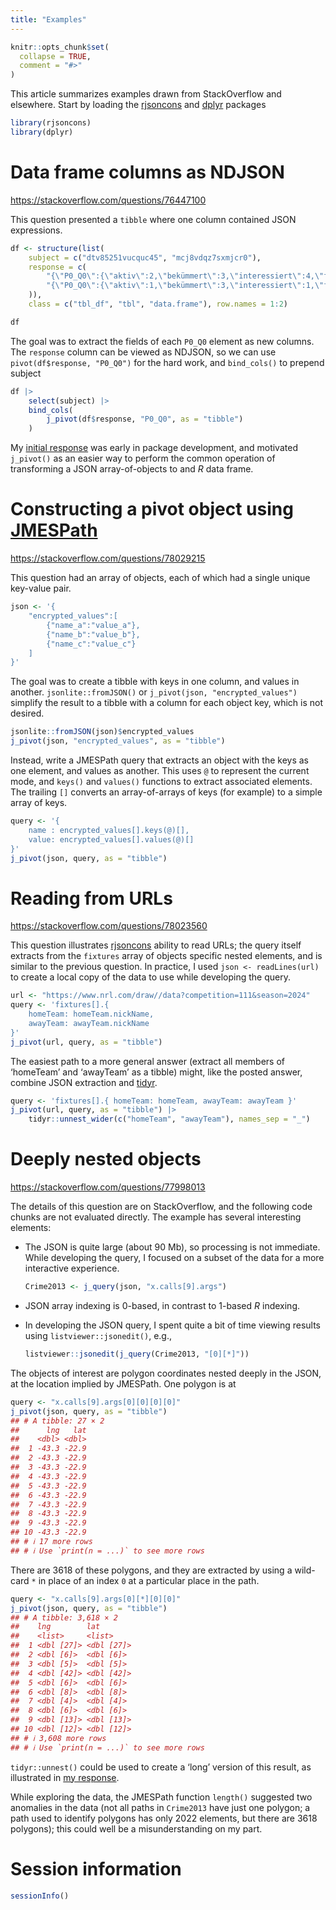 ```yaml
---
title: "Examples"
---
```


```r
knitr::opts_chunk$set(
  collapse = TRUE,
  comment = "#>"
)
```

This article summarizes examples drawn from StackOverflow and
elsewhere. Start by loading the [rjsoncons][] and [dplyr][] packages

```r
library(rjsoncons)
library(dplyr)
```

[rjsoncons]: https://mtmorgan.github.io/rjsoncons
[dplyr]: https://CRAN.R-project.org/package=dplyr

# Data frame columns as NDJSON

<https://stackoverflow.com/questions/76447100>

This question presented a `tibble` where one column contained JSON expressions.

```r
df <- structure(list(
    subject = c("dtv85251vucquc45", "mcj8vdqz7sxmjcr0"),
    response = c(
        "{\"P0_Q0\":{\"aktiv\":2,\"bekümmert\":3,\"interessiert\":4,\"freudig erregt\":2,\"verärgert\":2,\"stark\":0,\"schuldig\":1,\"erschrocken\":1,\"feindselig\":1,\"angeregt\":2},\"P1_Q0\":{\"stolz\":1,\"gereizt\":1,\"begeistert\":2,\"beschämt\":2,\"wach\":1,\"nervös\":1,\"entschlossen\":1,\"ängstlich\":1,\"aufmerksam\":2,\"durcheinander\":2}}", 
        "{\"P0_Q0\":{\"aktiv\":1,\"bekümmert\":3,\"interessiert\":1,\"freudig erregt\":1,\"verärgert\":0,\"stark\":0,\"schuldig\":2,\"erschrocken\":0,\"feindselig\":0,\"angeregt\":1},\"P1_Q0\":{\"stolz\":2,\"gereizt\":0,\"begeistert\":1,\"beschämt\":0,\"wach\":2,\"nervös\":0,\"entschlossen\":0,\"aufmerksam\":2,\"durcheinander\":0,\"ängstlich\":0}}"
    )),
    class = c("tbl_df", "tbl", "data.frame"), row.names = 1:2)
```

```r
df
```

The goal was to extract the fields of each `P0_Q0` element as new
columns. The `response` column can be viewed as NDJSON, so we can use
`pivot(df$response, "P0_Q0")` for the hard work, and `bind_cols()` to
prepend subject

```r
df |>
    select(subject) |>
    bind_cols(
        j_pivot(df$response, "P0_Q0", as = "tibble")
    )
```

My [initial response][76447258/547331] was early in package
development, and motivated `j_pivot()` as an easier way to perform the
common operation of transforming a JSON array-of-objects to and *R*
data frame.

[76447258/547331]: https://stackoverflow.com/a/76447258/547331

# Constructing a pivot object using [JMESPath][]

<https://stackoverflow.com/questions/78029215>

This question had an array of objects, each of which had a single
unique key-value pair. 

```r
json <- '{
    "encrypted_values":[
        {"name_a":"value_a"}, 
        {"name_b":"value_b"}, 
        {"name_c":"value_c"}
    ]
}'
```

The goal was to create a tibble with keys in one column, and values in
another.  `jsonlite::fromJSON()` or `j_pivot(json,
"encrypted_values")` simplify the result to a tibble with a column for
each object key, which is not desired.

```r
jsonlite::fromJSON(json)$encrypted_values
j_pivot(json, "encrypted_values", as = "tibble")
```

Instead, write a JMESPath query that extracts an object with the keys
as one element, and values as another. This uses `@` to represent the
current mode, and `keys()` and `values()` functions to extract
associated elements. The trailing `[]` converts an array-of-arrays of
keys (for example) to a simple array of keys.

```r
query <- '{
    name : encrypted_values[].keys(@)[],
    value: encrypted_values[].values(@)[]
}'
j_pivot(json, query, as = "tibble")
```

[JMESPath]: https://jmespath.org

# Reading from URLs

<https://stackoverflow.com/questions/78023560>

This question illustrates [rjsoncons][] ability to read URLs; the
query itself extracts from the `fixtures` array of objects specific
nested elements, and is similar to the previous question. In practice,
I used `json <- readLines(url)` to create a local copy of the data to
use while developing the query.

```r
url <- "https://www.nrl.com/draw//data?competition=111&season=2024"
query <- 'fixtures[].{
    homeTeam: homeTeam.nickName, 
    awayTeam: awayTeam.nickName
}'
j_pivot(url, query, as = "tibble")
```

The easiest path to a more general answer (extract all members of
'homeTeam' and 'awayTeam' as a tibble) might, like the posted answer,
combine JSON extraction and [tidyr][].

```r
query <- 'fixtures[].{ homeTeam: homeTeam, awayTeam: awayTeam }'
j_pivot(url, query, as = "tibble") |>
    tidyr::unnest_wider(c("homeTeam", "awayTeam"), names_sep = "_")
```

[tidyr]: https://CRAN.R-project.org/package=tidyr

# Deeply nested objects

<https://stackoverflow.com/questions/77998013> 

The details of this question are on StackOverflow, and the following
code chunks are not evaluated directly. The example has several
interesting elements:

- The JSON is quite large (about 90 Mb), so processing is not
  immediate. While developing the query, I focused on a subset of the
  data for a more interactive experience.

    ```r
    Crime2013 <- j_query(json, "x.calls[9].args")
    ```

- JSON array indexing is 0-based, in contrast to 1-based *R* indexing.
- In developing the JSON query, I spent quite a bit of time viewing
  results using `listviewer::jsonedit()`, e.g.,

    ```r
    listviewer::jsonedit(j_query(Crime2013, "[0][*]"))
    ```

The objects of interest are polygon coordinates nested deeply in the
JSON, at the location implied by JMESPath. One polygon is at

```r
query <- "x.calls[9].args[0][0][0][0]"
j_pivot(json, query, as = "tibble")
## # A tibble: 27 × 2
##      lng   lat
##    <dbl> <dbl>
##  1 -43.3 -22.9
##  2 -43.3 -22.9
##  3 -43.3 -22.9
##  4 -43.3 -22.9
##  5 -43.3 -22.9
##  6 -43.3 -22.9
##  7 -43.3 -22.9
##  8 -43.3 -22.9
##  9 -43.3 -22.9
## 10 -43.3 -22.9
## # ℹ 17 more rows
## # ℹ Use `print(n = ...)` to see more rows
```

There are 3618 of these polygons, and they are extracted by using a
wild-card `*` in place of an index `0` at a particular place in the
path.

```r
query <- "x.calls[9].args[0][*][0][0]"
j_pivot(json, query, as = "tibble")
## # A tibble: 3,618 × 2
##    lng        lat       
##    <list>     <list>    
##  1 <dbl [27]> <dbl [27]>
##  2 <dbl [6]>  <dbl [6]> 
##  3 <dbl [5]>  <dbl [5]> 
##  4 <dbl [42]> <dbl [42]>
##  5 <dbl [6]>  <dbl [6]> 
##  6 <dbl [8]>  <dbl [8]> 
##  7 <dbl [4]>  <dbl [4]> 
##  8 <dbl [6]>  <dbl [6]> 
##  9 <dbl [13]> <dbl [13]>
## 10 <dbl [12]> <dbl [12]>
## # ℹ 3,608 more rows
## # ℹ Use `print(n = ...)` to see more rows
```

`tidyr::unnest()` could be used to create a 'long' version of this
result, as illustrated in [my response][78035500/547331].

While exploring the data, the JMESPath function `length()` suggested
two anomalies in the data (not all paths in `Crime2013` have just one
polygon; a path used to identify polygons has only 2022 elements, but
there are 3618 polygons); this could well be a misunderstanding on my
part.

[78035500/547331]: https://stackoverflow.com/a/78035500/547331

# Session information {.unnumbered}

```r
sessionInfo()
```
